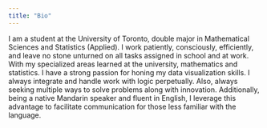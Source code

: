 ```yaml
---
title: "Bio"
---
```

I am a student at the University of Toronto, double major in Mathematical Sciences and Statistics (Applied). I work patiently, consciously, efficiently, and leave no stone unturned on all tasks assigned in school and at work. With my specialized areas learned at the university, mathematics and statistics. I have a strong passion for honing my data visualization skills. I always integrate and handle work with logic perpetually. Also, always seeking multiple ways to solve problems along with innovation. Additionally, being a native Mandarin speaker and fluent in English, I leverage this advantage to facilitate communication for those less familiar with the language.

